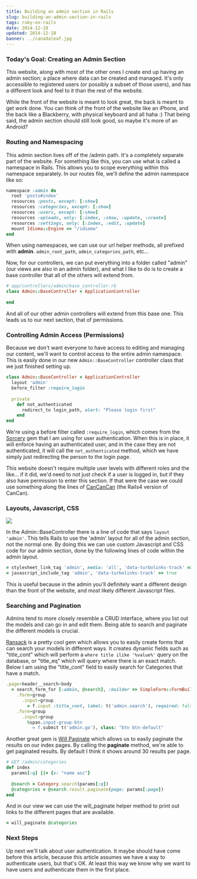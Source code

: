 ```yaml
---
title: Building an admin section in Rails
slug: building-an-admin-section-in-rails
tags: ruby-on-rails
date: 2014-12-18
updated: 2014-12-18
banner: ../canadaleaf.jpg
---
```


### Today's Goal: Creating an Admin Section 
 
This website, along with most of the other ones I create end up having an admin section; a place where data can be created and managed. It's only accessible to registered users (or possibly a subset of those users), and has a different look and feel to it than the rest of the website. 
 
While the front of the website is meant to look great, the back is meant to get work done. You can think of the front of the website like an iPhone, and the back like a Blackberry, with physical keyboard and all haha :) That being said, the admin section should still look good, so maybe it's more of an Android? 
 
### Routing and Namespacing 
 
This admin section lives off of the /admin path. It's a completely separate part of the website. For something like this, you can use what is called a namespace in Rails. This allows you to scope everything within this namespace separately. In our routes file, we'll define the admin namespace like so: 
 
```ruby 
namespace :admin do 
  root 'posts#index' 
  resources :posts, except: [:show] 
  resources :categories, except: [:show] 
  resources :users, except: [:show] 
  resources :uploads, only: [:index, :show, :update, :create] 
  resources :settings, only: [:index, :edit, :update] 
  mount Idioma::Engine => "/idioma" 
end 
``` 
 
When using namespaces, we can use our url helper methods, all prefixed with __admin__. `admin_root_path`, `admin_categories_path`, etc... 
 
Now, for our controllers, we can put everything into a folder called "admin" (our views are also in an admin folder), and what I like to do is to create a base controller that all of the others will extend from. 
 
```ruby 
# app/controllers/admin/base_controller.rb 
class Admin::BaseController < ApplicationController 
 
end 
``` 
 
And all of our other admin controllers will extend from this base one. This leads us to our next section, that of permissions. 
 
### Controlling Admin Access (Permissions) 
 
Because we don't want everyone to have access to editing and managing our content, we'll want to control access to the entire admin namespace. This is easily done in our new `Admin::BaseController` controller class that we just finished setting up. 
 
```ruby 
class Admin::BaseController < ApplicationController 
  layout 'admin' 
  before_filter :require_login 
 
  private 
    def not_authenticated 
      redirect_to login_path, alert: "Please login first" 
    end 
end 
``` 
 
We're using a before filter called `:require_login`, which comes from the [Sorcery](https://github.com/NoamB/sorcery) gem that I am using for user authentication. When this is in place, it will enforce having an authenticated user, and in the case they are not authenticated, it will call the `not_authenticated` method, which we have simply just redirecting the person to the login page. 
 
This website doesn't require multiple user levels with different roles and the like... if it did, we'd need to not just check if a user is logged in, but if they also have permission to enter this section. If that were the case we could use something along the lines of [CanCanCan](https://github.com/CanCanCommunity/cancancan) (the Rails4 version of CanCan). 
 
### Layouts, Javascript, CSS 
 
<img src="https://s3.amazonaws.com/leighhalliday/manual/admin-post.png" style="max-width: 100%;" /> 
 
In the Admin::BaseController there is a line of code that says `layout 'admin'`. This tells Rails to use the 'admin' layout for all of the admin section, not the normal one. By doing this we can use custom Javascript and CSS code for our admin section, done by the following lines of code within the admin layout. 
 
```ruby 
= stylesheet_link_tag 'admin', media: 'all', 'data-turbolinks-track' => true 
= javascript_include_tag 'admin', 'data-turbolinks-track' => true 
``` 
 
This is useful because in the admin you'll definitely want a different design than the front of the website, and most likely different Javascript files. 
 
### Searching and Pagination 
 
Admins tend to more closely resemble a CRUD interface, where you list out the models and can go in and edit them. Being able to search and paginate the different models is crucial. 
 
[Ransack](https://github.com/activerecord-hackery/ransack) is a pretty cool gem which allows you to easily create forms that can search your models in different ways. It creates dynamic fields such as "title_cont" which will perform a `where title ilike '%value%'` query on the database, or "title_eq" which will query where there is an exact match. Below I am using the "title_cont" field to easily search for Categories that have a match. 
 
```ruby 
.page-header__search-body 
  = search_form_for [:admin, @search], :builder => SimpleForm::FormBuilder do |f| 
    .form-group 
      .input-group 
        = f.input :title_cont, label: t('admin.search'), required: false 
    .form-group 
      .input-group 
        %span.input-group-btn 
          = f.submit t('admin.go'), class: "btn btn-default" 
```  
 
Another great gem is [Will Paginate](https://github.com/mislav/will_paginate) which allows us to easily paginate the results on our index pages. By calling the __paginate__ method, we're able to get paginated results. By default I think it shows around 30 results per page. 
 
```ruby 
# GET /admin/categories 
def index 
  params[:q] ||= {s: "name asc"} 
 
  @search = Category.search(params[:q]) 
  @categories = @search.result.paginate(page: params[:page]) 
end 
``` 
 
And in our view we can use the will_paginate helper method to print out links to the different pages that are available. 
 
```ruby 
= will_paginate @categories 
``` 
 
### Next Steps 
 
Up next we'll talk about user authentication. It maybe should have come before this article, because this article assumes we have a way to authenticate users, but that's OK. At least this way we know why we want to have users and authenticate them in the first place.